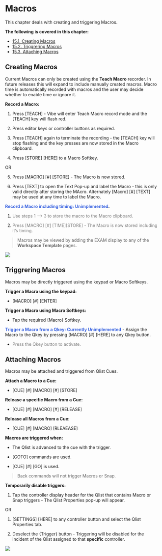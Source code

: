 
# Macros

This chapter deals with creating and triggering Macros.

**The following is covered in this chapter:**

- [15.1. Creating Macros](#CreatingMacros-15.1.)
- [15.2. Triggrering Macros](#TriggreringMacros-15.2.)
- [15.3. Attaching Macros](#AttachingMacros-15.3.)

## Creating Macros {#CreatingMacros-15.1.}


Current Macros can only be created using the **Teach Macro** recorder. In future releases this will expand to include manually created macros. Macro time is automatically recorded with macros and the user may decide whether to enable time or ignore it.

**Record a Macro:**

1.  Press [TEACH] - Vibe will enter Teach Macro record mode and the [TEACH] key will flash red.
    
2.  Press editor keys or controller buttons as required.
    
3.  Press [TEACH] again to terminate the recording - the [TEACH] key will stop flashing and the key presses are now stored in the Macro clipboard.
    
4.  Press [STORE] [HERE] to a Macro Softkey. 

OR
    
5.  Press [MACRO] [#] [STORE] - The Macro is now stored.
    
6.  Press [TEXT] to open the Text Pop-up and label the Macro - this is only valid directly after storing the MAcro. Alternately [Macro] [#] [TEXT] may be used at any time to label the Macro.
    

**<span style="color:RoyalBlue">**Record a Macro including timing: Unimplemented**</span>.**


1.   <span style="color:Gray">Use steps 1 ⟶  3 to store the macro to the Macro clipboard.</span>
    
2.   <span style="color:Gray">Press [MACRO] [#] [TIME][STORE] - The Macro is now stored including it's timing.</span>
    

>Macros may be viewed by adding the EXAM display to any of the **Workspace Template** pages.


![](https://files.gitbook.com/v0/b/gitbook-x-prod.appspot.com/o/spaces%2F3kS90tLsADGm1ocbe7q9%2Fuploads%2FswUPSRgyKZ0jqq25xzak%2F16.1.webp?alt=media&token=4c86738f-6797-4c6e-a628-8533c9043595)


## Triggrering Macros {#TriggreringMacros-15.2.}

Macros may be directly triggered using the keypad or Macro Softkeys.

**Trigger a Macro using the keypad:**

-   [MACRO] [#] [ENTER]
    

**Trigger a Macro using Macro Softkeys:**

-   Tap the required {Macro} Softkey.
    

<span style="color:RoyalBlue">**Trigger a Macro from a Qkey: Currently Unimplemented**</span>
-   Assign the Macro to the Qkey by pressing [MACRO] [#] [HERE] to any Qkey button.
    
-   <span style="color:Gray">Press the Qkey button to activate. </span>
    


## Attaching Macros {#AttachingMacros-15.3.}


Macros may be attached and triggered from Qlist Cues.

**Attach a Macro to a Cue:**

-   [CUE] [#] [MACRO] [#] [STORE]
    

**Release a specific Macro from a Cue:**

-   [CUE] [#] [MACRO] [#] [RELEASE]
    

**Release all Macros from a Cue:**

-   [CUE] [#] [MACRO] [RLEAEASE]
    

**Macros are triggered when:**

-   The Qlist is advanced to the cue with the trigger.
    
-   [GOTO] commands are used.
    
-   [CUE] [#] [GO] is used.
    

>Back commands will not trigger Macros or Snap.


**Temporarily disable triggers:**

1.  Tap the controller display header for the Qlist that contains Macro or Snap triggers - The Qlist Properties pop-up will appear. 

OR
    
1.  [SETTINGS] [HERE] to any controller button and select the Qlist Properties tab.
    
2.   Deselect the {Trigger} button - Triggering will be disabled for the incident of the Qlist assigned to that **specific** controller.
    

![](https://files.gitbook.com/v0/b/gitbook-x-prod.appspot.com/o/spaces%2F3kS90tLsADGm1ocbe7q9%2Fuploads%2FnXGGqWyWr97MYj4YXvSe%2F16.3.webp?alt=media&token=961a30eb-a2db-4fdf-b0a3-9b710af7653d)
